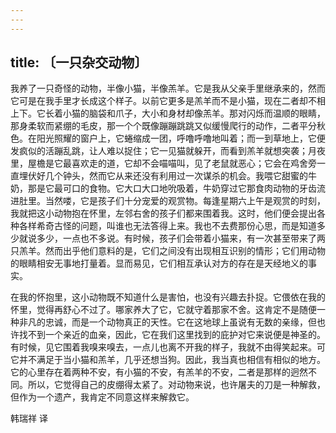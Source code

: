 ```yaml
---
---
---
```

title: 〔一只杂交动物〕
---




我养了一只奇怪的动物，半像小猫，半像羔羊。它是我从父亲手里继承来的，然而它可是在我手里才长成这个样子。以前它更多是羔羊而不是小猫，现在二者却不相上下。它长着小猫的脑袋和爪子，大小和身材却像羔羊。那对闪烁而温顺的眼睛，那身柔软而紧绷的毛皮，那一个个既像蹦蹦跳跳又似缓慢爬行的动作，二者平分秋色。在阳光照耀的窗户上，它蜷缩成一团，呼噜呼噜地叫着；而一到草地上，它便发疯似的活蹦乱跳，让人难以捉住；它一见猫就躲开，而看到羔羊就想突袭；月夜里，屋檐是它最喜欢走的道，它却不会喵喵叫，见了老鼠就恶心；它会在鸡舍旁一直埋伏好几个钟头，然而它从来还没有利用过一次谋杀的机会。我喂它甜蜜的牛奶，那是它最可口的食物。它大口大口地吮吸着，牛奶穿过它那食肉动物的牙齿流进肚里。当然喽，它是孩子们十分宠爱的观赏物。每逢星期六上午是观赏的时刻，我就把这小动物抱在怀里，左邻右舍的孩子们都来围着我。这时，他们便会提出各种各样希奇古怪的问题，叫谁也无法答得上来。我也不去费那份心思，而是知道多少就说多少，一点也不多说。有时候，孩子们会带着小猫来，有一次甚至带来了两只羔羊。然而出乎他们意料的是，它们之间没有出现相互识别的情形；它们用动物的眼睛相安无事地打量着。显而易见，它们相互承认对方的存在是天经地义的事实。

在我的怀抱里，这小动物既不知道什么是害怕，也没有兴趣去扑捉。它偎依在我的怀里，觉得再舒心不过了。哪家养大了它，它就守着那家不舍。这肯定不是随便一种非凡的忠诚，而是一个动物真正的天性。它在这地球上虽说有无数的亲缘，但也许找不到一个亲近的血亲，因此，它在我们这里找到的庇护对它来说便是神圣的。有时候，见它围着我嗅来嗅去，一点儿也离不开我的样子，我就不由得笑起来。可它并不满足于当小猫和羔羊，几乎还想当狗。因此，我当真也相信有相似的地方。它的心里存在着两种不安，有小猫的不安，有羔羊的不安，二者是那样的迥然不同。所以，它觉得自己的皮绷得太紧了。对动物来说，也许屠夫的刀是一种解救，但作为一个遗产，我肯定不同意这样来解救它。

韩瑞祥 译